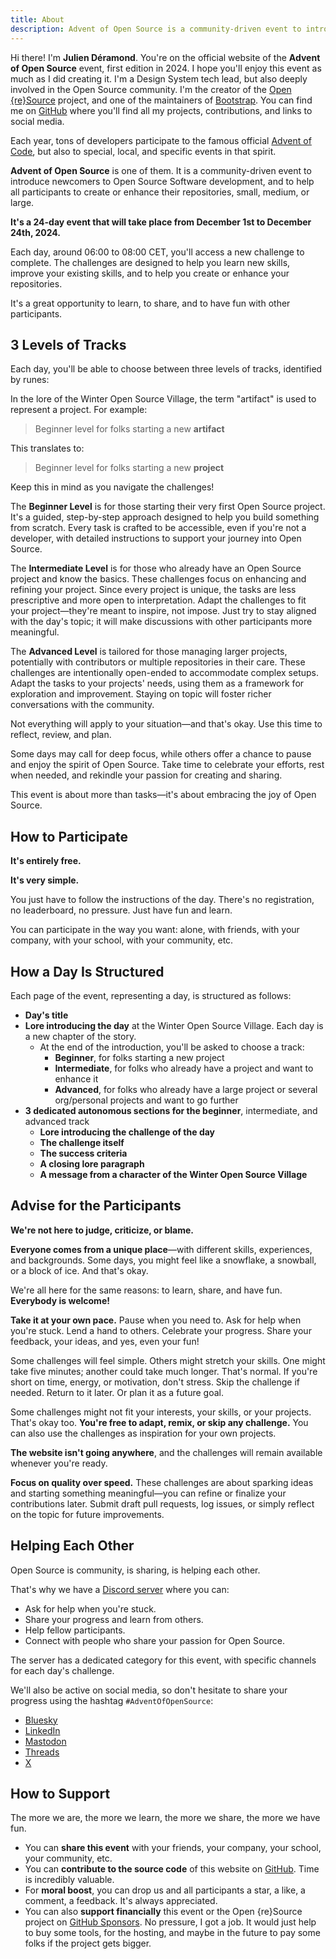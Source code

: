 ```yaml
---
title: About
description: Advent of Open Source is a community-driven event to introduce newcomers to Open Source Software development, and to help all participants to create or enhance their repositories.
---
```



Hi there! I'm **Julien Déramond**. You're on the official website of the **Advent of Open Source** event, first edition in 2024. I hope you'll enjoy this event as much as I did creating it.
I'm a Design System tech lead, but also deeply involved in the Open Source community. I'm the creator of the [Open \{re\}Source](https://openresource.dev) project, and one of the maintainers of [Bootstrap](https://getbootstrap.com). You can find me on [GitHub](https://github.com/julien-deramond) where you'll find all my projects, contributions, and links to social media.

Each year, tons of developers participate to the famous official [Advent of Code](https://adventofcode.com), but also to special, local, and specific events in that spirit.

**Advent of Open Source** is one of them. It is a community-driven event to introduce newcomers to Open Source Software development, and to help all participants to create or enhance their repositories, small, medium, or large.

**It's a 24-day event that will take place from December 1st to December 24th, 2024.**

Each day, around 06:00 to 08:00 CET, you'll access a new challenge to complete. The challenges are designed to help you learn new skills, improve your existing skills, and to help you create or enhance your repositories.

It's a great opportunity to learn, to share, and to have fun with other participants.

## 3 Levels of Tracks

Each day, you'll be able to choose between three levels of tracks, identified by runes:

<Runes />

<Aside>
In the lore of the Winter Open Source Village, the term "artifact" is used to represent a project. For example:

> Beginner level for folks starting a new **artifact**

This translates to:

> Beginner level for folks starting a new **project**

Keep this in mind as you navigate the challenges!

</Aside>

The **Beginner Level** is for those starting their very first Open Source project. It's a guided, step-by-step approach designed to help you build something from scratch. Every task is crafted to be accessible, even if you're not a developer, with detailed instructions to support your journey into Open Source.

The **Intermediate Level** is for those who already have an Open Source project and know the basics. These challenges focus on enhancing and refining your project. Since every project is unique, the tasks are less prescriptive and more open to interpretation. Adapt the challenges to fit your project—they're meant to inspire, not impose. Just try to stay aligned with the day's topic; it will make discussions with other participants more meaningful.

The **Advanced Level** is tailored for those managing larger projects, potentially with contributors or multiple repositories in their care. These challenges are intentionally open-ended to accommodate complex setups. Adapt the tasks to your projects' needs, using them as a framework for exploration and improvement. Staying on topic will foster richer conversations with the community.

Not everything will apply to your situation—and that's okay. Use this time to reflect, review, and plan.

Some days may call for deep focus, while others offer a chance to pause and enjoy the spirit of Open Source. Take time to celebrate your efforts, rest when needed, and rekindle your passion for creating and sharing.

This event is about more than tasks—it's about embracing the joy of Open Source.

## How to Participate

**It's entirely free.**

**It's very simple.**

You just have to follow the instructions of the day. There's no registration, no leaderboard, no pressure. Just have fun and learn.

You can participate in the way you want: alone, with friends, with your company, with your school, with your community, etc.

## How a Day Is Structured

Each page of the event, representing a day, is structured as follows:
- **Day's title**
- **Lore introducing the day** at the Winter Open Source Village. Each day is a new chapter of the story.
  - At the end of the introduction, you'll be asked to choose a track:
    - **Beginner**, for folks starting a new project
    - **Intermediate**, for folks who already have a project and want to enhance it
    - **Advanced**, for folks who already have a large project or several org/personal projects and want to go further
- **3 dedicated autonomous sections for the beginner**, intermediate, and advanced track
  - **Lore introducing the challenge of the day**
  - **The challenge itself**
  - **The success criteria**
  - **A closing lore paragraph**
  - **A message from a character of the Winter Open Source Village**

## Advise for the Participants

**We're not here to judge, criticize, or blame.**

**Everyone comes from a unique place**—with different skills, experiences, and backgrounds. Some days, you might feel like a snowflake, a snowball, or a block of ice. And that's okay.

We're all here for the same reasons: to learn, share, and have fun. **Everybody is welcome!**

**Take it at your own pace.** Pause when you need to. Ask for help when you're stuck. Lend a hand to others. Celebrate your progress. Share your feedback, your ideas, and yes, even your fun!

Some challenges will feel simple. Others might stretch your skills. One might take five minutes; another could take much longer. That's normal. If you're short on time, energy, or motivation, don't stress. Skip the challenge if needed. Return to it later. Or plan it as a future goal.

Some challenges might not fit your interests, your skills, or your projects. That's okay too. **You're free to adapt, remix, or skip any challenge.** You can also use the challenges as inspiration for your own projects.

**The website isn't going anywhere**, and the challenges will remain available whenever you're ready.

**Focus on quality over speed.** These challenges are about sparking ideas and starting something meaningful—you can refine or finalize your contributions later. Submit draft pull requests, log issues, or simply reflect on the topic for future improvements.

## Helping Each Other

Open Source is community, is sharing, is helping each other.

That's why we have a [Discord server](https://discord.gg/fpUDwEMGwE) where you can:
- Ask for help when you're stuck.
- Share your progress and learn from others.
- Help fellow participants.
- Connect with people who share your passion for Open Source.

The server has a dedicated category for this event, with specific channels for each day's challenge.

We'll also be active on social media, so don't hesitate to share your progress using the hashtag `#AdventOfOpenSource`:
- [Bluesky](https://bsky.app/profile/openresource.dev)
- [LinkedIn](https://linkedin.com/company/open-re-source/)
- [Mastodon](https://fosstodon.org/@openresource)
- [Threads](https://www.threads.net/@openresource)
- [X](https://x.com/open_resource)

## How to Support

The more we are, the more we learn, the more we share, the more we have fun.

* You can **share this event** with your friends, your company, your school, your community, etc.
* You can **contribute to the source code** of this website on [GitHub](https://github.com/Open-reSource/adventofopensource.com). Time is incredibly valuable.
* For **moral boost**, you can drop us and all participants a star, a like, a comment, a feedback. It's always appreciated.
* You can also **support financially** this event or the Open \{re\}Source project on [GitHub Sponsors](https://github.com/sponsors/Open-reSource). No pressure, I got a job. It would just help to buy some tools, for the hosting, and maybe in the future to pay some folks if the project gets bigger.
